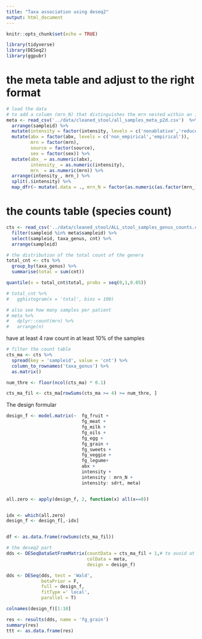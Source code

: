 ```yaml
---
title: "Taxa association using deseq2"
output: html_document
---
```


```r
knitr::opts_chunk$set(echo = TRUE)
```

```r
library(tidyverse)
library(DESeq2)
library(ggpubr)
```

# the meta table and adjust to the right format

```r
# load the data
# to add a column (mrn_N) that distinguishes the mrn nested within an intensity condition
meta <- read_csv('../data/cleaned_stool/all_samples_meta_p2d.csv')  %>% 
  arrange(sampleid) %>% 
  mutate(intensity = factor(intensity, levels = c('nonablative','reduced','ablative'))) %>% 
  mutate(abx = factor(abx, levels = c('non_empirical','empirical')),
         mrn = factor(mrn),
         source = factor(source),
         sex = factor(sex)) %>% 
  mutate(abx_ = as.numeric(abx),
         intensity_ = as.numeric(intensity),
         mrn_ = as.numeric(mrn)) %>% 
  arrange(intensity_, mrn_) %>% 
  split(.$intensity) %>% 
  map_dfr(~ mutate(.data = ., mrn_N = factor(as.numeric(as.factor(mrn_)))))
```

# the counts table (species count)

```r
cts <- read_csv('../data/cleaned_stool/ALL_stool_samples_genus_counts.csv') %>% 
  filter(sampleid %in% meta$sampleid) %>% 
  select(sampleid, taxa_genus, cnt) %>% 
  arrange(sampleid)
```

```r
# the distribution of the total count of the genera
total_cnt <- cts %>% 
  group_by(taxa_genus) %>% 
  summarise(total = sum(cnt))

quantile(x = total_cnt$total, probs = seq(0,1,0.05))

# total_cnt %>% 
#   gghistogram(x = 'total', bins = 100)

# also see how many samples per patient
# meta %>% 
#   dplyr::count(mrn) %>% 
#   arrange(n)
```

have at least 4 raw count in at least 10% of the samples

```r
# filter the count table
cts_ma <- cts %>% 
  spread(key = 'sampleid', value = 'cnt') %>% 
  column_to_rownames('taxa_genus') %>% 
  as.matrix()

num_thre <- floor(ncol(cts_ma) * 0.1)

cts_ma_fil <- cts_ma[rowSums(cts_ma >= 4) >= num_thre, ]
```

The design formular

```r
design_f <- model.matrix(~  fg_fruit + 
                            fg_meat + 
                            fg_milk + 
                            fg_oils +  
                            fg_egg + 
                            fg_grain + 
                            fg_sweets + 
                            fg_veggie + 
                            fg_legume+ 
                            abx + 
                            intensity + 
                            intensity : mrn_N +  
                            intensity: sdrt, meta)


all.zero <- apply(design_f, 2, function(x) all(x==0))


idx <- which(all.zero)
design_f <- design_f[,-idx]


df <- as.data.frame(rowSums(cts_ma_fil))
```


```r
# the deseq2 part
dds <- DESeqDataSetFromMatrix(countData = cts_ma_fil + 1,# to avoid at least one entry has at least one zero
                              colData = meta,
                              design = design_f)
```

```r
dds <- DESeq(dds, test = 'Wald',
             betaPrior = F,
             full = design_f,
             fitType =' local',
             parallel = T) 
```

```r
colnames(design_f)[1:10]
```


```r
res <- results(dds, name = 'fg_grain')
summary(res)
ttt <- as.data.frame(res)
```

